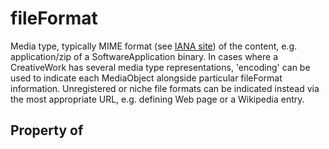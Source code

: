 # fileFormat

Media type, typically MIME format (see <a href="http://www.iana.org/assignments/media-types/media-types.xhtml">IANA site</a>) of the content, e.g. application/zip of a SoftwareApplication binary. In cases where a CreativeWork has several media type representations, 'encoding' can be used to indicate each MediaObject alongside particular fileFormat information. Unregistered or niche file formats can be indicated instead via the most appropriate URL, e.g. defining Web page or a Wikipedia entry.

## Property of



